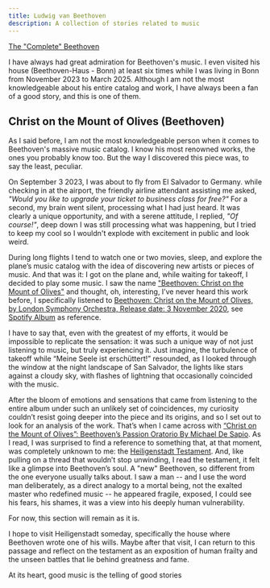```yaml
---
title: Ludwig van Beethoven
description: A collection of stories related to music
---
```


[The "Complete" Beethoven](https://www.completebeethoven.com/index.html)

I have always had great admiration for Beethoven's music. I even visited his house (Beethoven-Haus - Bonn) at least six times while I was living in Bonn from November 2023 to March 2025. Although I am not the most knowledgeable about his entire catalog and work, I have always been a fan of a good story, and this is one of them.

## Christ on the Mount of Olives (Beethoven)

As I said before, I am not the most knowledgeable person when it comes to Beethoven's massive music catalog. I know his most renowned works, the ones you probably know too. But the way I discovered this piece was, to say the least, peculiar.

On September 3 2023, I was about to fly from El Salvador to Germany. while checking in at the airport, the friendly airline attendant assisting me asked, *"Would you like to upgrade your ticket to business class for free?"* For a second, my brain went silent, processing what I had just heard. It was clearly a unique opportunity, and with a serene attitude, I replied, *"Of course!"*, deep down I was still processing what was happening, but I tried to keep my cool so I wouldn't explode with excitement in public and look weird.

During long flights I tend to watch one or two movies, sleep, and explore the plane’s music catalog with the idea of discovering new artists or pieces of music. And that was it: I got on the plane and, while waiting for takeoff, I decided to play some music. I saw the name ["Beethoven: Christ on the Mount of Olives"](https://en.wikipedia.org/wiki/Christ_on_the_Mount_of_Olives_(Beethoven))
and thought, oh, interesting, I’ve never heard this work before, I specifically listened to [Beethoven: Christ on the Mount of Olives, by London Symphony Orchestra,  Release date: 3 November 2020](https://lsolive.lso.co.uk/products/lso0862-beethoven), see [Spotify Album](https://open.spotify.com/album/2qpezSi6WzzcBbDLZubdBS) as reference.

I have to say that, even with the greatest of my efforts, it would be impossible to replicate the sensation: it was such a unique way of not just listening to music, but truly experiencing it. Just imagine, the turbulence of takeoff while “Meine Seele ist erschüttert!” resounded, as I looked through the window at the night landscape of San Salvador, the lights like stars against a cloudy sky, with flashes of lightning that occasionally coincided with the music.

After the bloom of emotions and sensations that came from listening to the entire album under such an unlikely set of coincidences, my curiosity couldn’t resist going deeper into the piece and its origins, and so I set out to look for an analysis of the work. That’s when I came across with [“Christ on the Mount of Olives”: Beethoven’s Passion Oratorio By Michael De Sapio](https://theimaginativeconservative.org/2020/03/christ-on-the-mount-of-olives-passion-oratorio-beethoven-250.html). As I read, I was surprised to find a reference to something that, at that moment, was completely unknown to me: the [Heiligenstadt Testament](https://en.wikipedia.org/wiki/Heiligenstadt_Testament). And, like pulling on a thread that wouldn’t stop unwinding, I read the testament, it felt like a glimpse into Beethoven’s soul. A "new" Beethoven, so different from the one everyone usually talks about. I saw a man -- and I use the word man deliberately, as a direct analogy to a mortal being, not the exalted master who redefined music -- he appeared fragile, exposed, I could see his fears, his shames, it was a view into his deeply human vulnerability.

For now, this section will remain as it is.

I hope to visit Heiligenstadt someday, specifically the house where Beethoven wrote one of his wills. Maybe after that visit, I can return to this passage and reflect on the testament as an exposition of human frailty and the unseen battles that lie behind greatness and fame.

At its heart, good music is the telling of good stories
